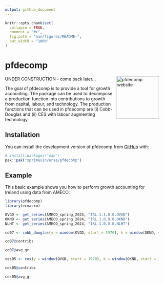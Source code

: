 ```yaml
---
output: github_document
---
```


<!-- README.md is generated from README.Rmd. Please edit that file -->

```r
knitr::opts_chunk$set(
  collapse = TRUE,
  comment = "#>",
  fig.path = "man/figures/README-",
  out.width = "100%"
)
```

# pfdecomp

<a href="https://xprimexinverse.github.io/pfdecomp/"><img src="man/figures/logo.png" align="right" height="139" alt="pfdecomp website" /></a>

UNDER CONSTRUCTION - come back later...

<!-- badges: start -->
<!-- badges: end -->

The goal of pfdecomp is to provide a tool for growth accounting. The package can be used to decompose a production function into contributions to growth from capital, labour, and technology. The production functions that can be used in pfdecomp are (i) Cobb-Douglas and (ii) CES with labour augmenting technology.

## Installation

You can install the development version of pfdecomp from [GitHub](https://github.com/) with:

``` r
# install.packages("pak")
pak::pak("xprimexinverse/pfdecomp")
```

## Example

This basic example shows you how to perform growth accounting for Ireland using data from AMECO:

```r
library(pfdecomp)
library(ecmacro)

OVGD <- get_series(AMECO_spring_2024, "IRL.1.1.0.0.OVGD")
OKND <- get_series(AMECO_spring_2024, "IRL.1.0.0.0.OKND")
NLHT <- get_series(AMECO_spring_2024, "IRL.1.0.0.0.NLHT")

cd07 <- cobb_douglas(y = window(OVGD, start = 1970), k = window(OKND, start = 1970), l = window(NLHT, start = 1970), beta = 0.7, figure = FALSE)

cd07@contribs

cd07@avg_gr

ces05 <- ces(y = window(OVGD, start = 1970), k = window(OKND, start = 1970), l = window(NLHT, start = 1970), beta = 0.7, sigma = 0.5, figure = FALSE)

ces05@contribs

ces05@avg_gr


```

